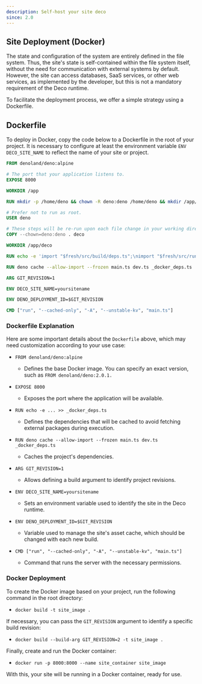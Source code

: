 ```yaml
---
description: Self-host your site deco
since: 2.0
---
```


## Site Deployment (Docker)

The state and configuration of the system are entirely defined in the file
system. Thus, the site's state is self-contained within the file system itself,
without the need for communication with external systems by default. However,
the site can access databases, SaaS services, or other web services, as
implemented by the developer, but this is not a mandatory requirement of the
Deco runtime.

To facilitate the deployment process, we offer a simple strategy using a
Dockerfile.

## Dockerfile

To deploy in Docker, copy the code below to a Dockerfile in the root of your
project. It is necessary to configure at least the environment variable
`ENV DECO_SITE_NAME` to reflect the name of your site or project.

```dockerfile
FROM denoland/deno:alpine

# The port that your application listens to.
EXPOSE 8000

WORKDIR /app

RUN mkdir -p /home/deno && chown -R deno:deno /home/deno && mkdir /app/deno && chown -R deno:deno /app && mkdir -p /deno-dir && chown -R deno:deno /deno-dir

# Prefer not to run as root.
USER deno

# These steps will be re-run upon each file change in your working directory:
COPY --chown=deno:deno . deco

WORKDIR /app/deco

RUN echo -e 'import "$fresh/src/build/deps.ts";\nimport "$fresh/src/runtime/entrypoints/main.ts";\nimport "$fresh/src/runtime/entrypoints/deserializer.ts";\nimport "$fresh/src/runtime/entrypoints/signals.ts";' >> _docker_deps.ts

RUN deno cache --allow-import --frozen main.ts dev.ts _docker_deps.ts

ARG GIT_REVISION=1

ENV DECO_SITE_NAME=yoursitename

ENV DENO_DEPLOYMENT_ID=$GIT_REVISION

CMD ["run", "--cached-only", "-A", "--unstable-kv", "main.ts"]
```

### Dockerfile Explanation

Here are some important details about the `Dockerfile` above, which may need
customization according to your use case:

- `FROM denoland/deno:alpine`
  - Defines the base Docker image. You can specify an exact version, such as
    `FROM denoland/deno:2.0.1.`

- `EXPOSE 8000`
  - Exposes the port where the application will be available.

- `RUN echo -e ... >> _docker_deps.ts`
  - Defines the dependencies that will be cached to avoid fetching external
    packages during execution.

- `RUN deno cache --allow-import --frozen main.ts dev.ts _docker_deps.ts`
  - Caches the project's dependencies.

- `ARG GIT_REVISION=1`
  - Allows defining a build argument to identify project revisions.

- `ENV DECO_SITE_NAME=yoursitename`
  - Sets an environment variable used to identify the site in the Deco runtime.

- `ENV DENO_DEPLOYMENT_ID=$GIT_REVISION`
  - Variable used to manage the site's asset cache, which should be changed with
    each new build.

- `CMD ["run", "--cached-only", "-A", "--unstable-kv", "main.ts"]`
  - Command that runs the server with the necessary permissions.

### Docker Deployment

To create the Docker image based on your project, run the following command in
the root directory:

- `docker build -t site_image .`

If necessary, you can pass the `GIT_REVISION` argument to identify a specific
build revision:

- `docker build --build-arg GIT_REVISION=2 -t site_image .`

Finally, create and run the Docker container:

- `docker run -p 8000:8000 --name site_container site_image`

With this, your site will be running in a Docker container, ready for use.


